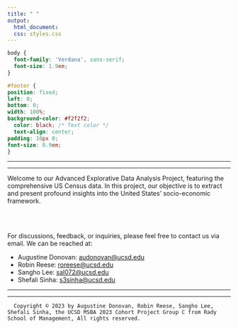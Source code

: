 ```yaml
---
title: " "
output:
  html_document:
  css: styles.css
---
```

  
```css
body {
  font-family: 'Verdana', sans-serif;
  font-size: 1.9em; 
}

#footer {
position: fixed;
left: 0;
bottom: 0;
width: 100%;
background-color: #f2f2f2; 
  color: black; /* Text color */
  text-align: center;
padding: 10px 0;
font-size: 0.9em;
}

```

-----------------------------------------------------------------------

-----------------------------------------------------------------------

  
Welcome to our Advanced Explorative Data Analysis Project, featuring the comprehensive US Census data. 
In this project, our objective is to extract and present profound insights into the United States' socio-economic framework. 

<br>
<br>


For discussions, feedback, or inquiries, please feel free to contact us via email. We can be reached at:

- Augustine Donovan: [audonovan\@ucsd.edu](mailto:audonovan@ucsd.edu)  
- Robin Reese: [roreese\@ucsd.edu](mailto:roreese@ucsd.edu)
- Sangho Lee: [sal072\@ucsd.edu](mailto:sal072@ucsd.edu)
- Shefali Sinha: [s3sinha\@ucsd.edu](mailto:s3sinha@ucsd.edu)

-----------------------------------------------------------------------

-----------------------------------------------------------------------


::: {#footer}
```         
  Copyright © 2023 by Augustine Donovan, Robin Reese, Sangho Lee, Shefali Sinha, the UCSD MSBA 2023 Cohort Project Group C from Rady School of Management, All rights reserved.
```
:::
    